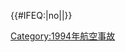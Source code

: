{{航空事故
| year = 1994
| col1 = 
* 1月3日：[[貝加爾航空130號班機空難|貝加爾航空130號班機]]
* 1月7日：[[联航快运6291号班机坠毁事故|联航快运6291號班機]]
* 2月28日：[[巴尼亞盧卡事件]]
* 3月17日：[[1994年伊朗空軍C-130運輸機遭擊落事件|伊朗空軍C-130運輸機遭擊落]]
* 3月20日：[[1994年英軍直升機遭擊落事件|英軍直升機遭擊落]]
* 3月23日：'''[[俄羅斯航空593號班機空難|俄羅斯航空593號班機]]'''
* 3月23日：[[北卡羅來納州軍機相撞事件]]
* 4月4日：[[荷蘭皇家城市短途航空433號班機空難|荷蘭皇家城市短途航空433號班機]]
* 4月6日：[[盧旺達大屠殺|盧旺達總統專機被擊落]]
* 4月7日：[[聯邦快遞705號班機劫機事件|聯邦快遞705號班機]]
* 4月14日：[[1994年黑鷹直升機遭擊落事件|黑鷹直升機遭擊落]]
| col2 = 
* 4月26日：'''[[中華航空140號班機空難|中華航空140號班機]]†'''
* 6月2日：[[1994年英國皇家空軍支奴幹蘇格蘭墜機事件|英國皇家空軍支奴幹墜機]]
* 6月6日：'''[[中國西北航空2303號班機空難|中國西北航空2303號班機]]'''
* 6月24日：[[1994年費爾柴德空軍基地B-52墜毀事件|費爾柴德空軍基地B-52墜毀]]
* 6月30日：[[空中客车129号班机空难]]
* 7月1日：[[毛里塔尼亚航空625号班机空难|毛里塔尼亚航空625号班机]]
* 7月2日：[[全美航空1016號班機空難|全美航空1016號班機]]
* 7月19日：[[奇里基航空901號班機空難|奇里基航空901號班機]]
* 7月20日：[[雲南航空4452號班機事故|雲南航空4452號班機]]
* 8月10日：[[大韓航空2033號班機事故|大韓航空2033號班機]]
* 8月21日：[[摩洛哥皇家航空630號班機空難|摩洛哥皇家航空630號班機]]
| col3 =
* 9月8日：'''[[全美航空427號班機空難|全美航空427號班機]]'''
* 10月12日：'''[[伊朗阿斯曼航空746號班機空難|伊朗阿斯曼航空746號班機]]'''
* 10月31日：'''[[美鷹航空4184號班機空難|美鷹航空4184號班機]]'''
* 11月3日：[[北歐航空347號班機劫機事件|北歐航空347號班機]]
* 11月22日：[[環球航空427號班機事故|環球航空427號班機]]
* 12月11日：[[菲律賓航空434號班機爆炸事件|菲律賓航空434號班機]]
* 12月13日：[[旗艦航空3379號班機空難|旗艦航空3379號班機]]
* 12月19日：[[尼日利亞航空9805號班機空難|尼日利亞航空9805號班機]]
* 12月21日：[[阿爾及利亞航空702P號班機空難|阿爾及利亞航空702P號班機]]
* 12月24日：[[法國航空8969號班機劫機事件|法國航空8969號班機]]
* 12月29日：'''[[土耳其航空278號班機空難|土耳其航空278號班機]]'''
}}<includeonly>{{#IFEQ:{{{cat}}}|no||[[Category:1994年航空事故]]}}</includeonly><noinclude>{{Documentation}}</noinclude>